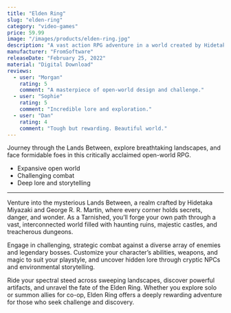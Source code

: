 ```yaml
---
title: "Elden Ring"
slug: "elden-ring"
category: "video-games"
price: 59.99
image: "/images/products/elden-ring.jpg"
description: "A vast action RPG adventure in a world created by Hidetaka Miyazaki and George R. R. Martin."
manufacturer: "FromSoftware"
releaseDate: "February 25, 2022"
material: "Digital Download"
reviews:
  - user: "Morgan"
    rating: 5
    comment: "A masterpiece of open-world design and challenge."
  - user: "Sophie"
    rating: 5
    comment: "Incredible lore and exploration."
  - user: "Dan"
    rating: 4
    comment: "Tough but rewarding. Beautiful world."
---
```


Journey through the Lands Between, explore breathtaking landscapes, and face formidable foes in this critically acclaimed open-world RPG.

- Expansive open world
- Challenging combat
- Deep lore and storytelling

---

Venture into the mysterious Lands Between, a realm crafted by Hidetaka Miyazaki and George R. R. Martin, where every corner holds secrets, danger, and wonder. As a Tarnished, you’ll forge your own path through a vast, interconnected world filled with haunting ruins, majestic castles, and treacherous dungeons.

Engage in challenging, strategic combat against a diverse array of enemies and legendary bosses. Customize your character’s abilities, weapons, and magic to suit your playstyle, and uncover hidden lore through cryptic NPCs and environmental storytelling.

Ride your spectral steed across sweeping landscapes, discover powerful artifacts, and unravel the fate of the Elden Ring. Whether you explore solo or summon allies for co-op, Elden Ring offers a deeply rewarding adventure for those who seek challenge and discovery.
